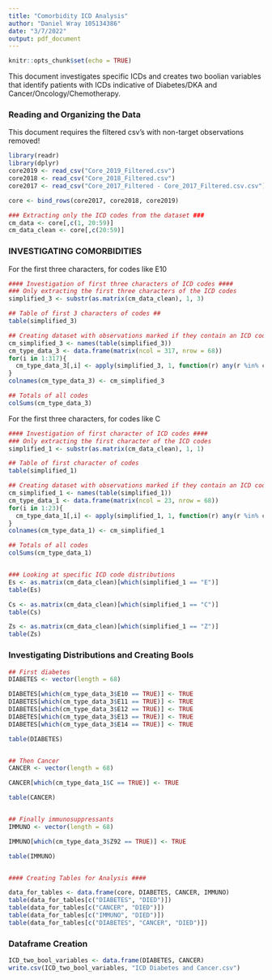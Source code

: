 ---
title: "Comorbidity ICD Analysis"
author: "Daniel Wray 105134386"
date: "3/7/2022"
output: pdf_document
---

```{r setup, include=FALSE}
knitr::opts_chunk$set(echo = TRUE)
```


This document investigates specific ICDs and creates two boolian variables that identify patients with ICDs indicative of Diabetes/DKA and Cancer/Oncology/Chemotherapy.

### Reading and Organizing the Data

This document requires the filtered csv's with non-target observations removed!

```{r}
library(readr)
library(dplyr)
core2019 <- read_csv("Core_2019_Filtered.csv")
core2018 <- read_csv("Core_2018_Filtered.csv")
core2017 <- read_csv("Core_2017_Filtered - Core_2017_Filtered.csv.csv")

core <- bind_rows(core2017, core2018, core2019)

### Extracting only the ICD codes from the dataset ###
cm_data <- core[,c(1, 20:59)]
cm_data_clean <- core[,c(20:59)]

```


### INVESTIGATING COMORBIDITIES

For the first three characters, for codes like E10

```{r}
#### Investigation of first three characters of ICD codes ####
### Only extracting the first three characters of the ICD codes
simplified_3 <- substr(as.matrix(cm_data_clean), 1, 3)

## Table of first 3 characters of codes ##
table(simplified_3)

## Creating dataset with observations marked if they contain an ICD code with certain first 3 characters
cm_simplified_3 <- names(table(simplified_3))
cm_type_data_3 <- data.frame(matrix(ncol = 317, nrow = 68))
for(i in 1:317){
  cm_type_data_3[,i] <- apply(simplified_3, 1, function(r) any(r %in% cm_simplified_3[i]))
}
colnames(cm_type_data_3) <- cm_simplified_3

## Totals of all codes
colSums(cm_type_data_3)

```

For the first three characters, for codes like C

```{r}
#### Investigation of first character of ICD codes ####
### Only extracting the first character of the ICD codes
simplified_1 <- substr(as.matrix(cm_data_clean), 1, 1)

## Table of first character of codes
table(simplified_1)

## Creating dataset with observations marked if they contain an ICD code that starts with a certain character 
cm_simplified_1 <- names(table(simplified_1))
cm_type_data_1 <- data.frame(matrix(ncol = 23, nrow = 68))
for(i in 1:23){
  cm_type_data_1[,i] <- apply(simplified_1, 1, function(r) any(r %in% cm_simplified_1[i]))
}
colnames(cm_type_data_1) <- cm_simplified_1

## Totals of all codes
colSums(cm_type_data_1)


### Looking at specific ICD code distributions
Es <- as.matrix(cm_data_clean)[which(simplified_1 == "E")]
table(Es)

Cs <- as.matrix(cm_data_clean)[which(simplified_1 == "C")]
table(Cs)

Zs <- as.matrix(cm_data_clean)[which(simplified_1 == "Z")]
table(Zs)
```



### Investigating Distributions and Creating Bools

```{r}
## First diabetes
DIABETES <- vector(length = 68)

DIABETES[which(cm_type_data_3$E10 == TRUE)] <- TRUE
DIABETES[which(cm_type_data_3$E11 == TRUE)] <- TRUE
DIABETES[which(cm_type_data_3$E12 == TRUE)] <- TRUE
DIABETES[which(cm_type_data_3$E13 == TRUE)] <- TRUE
DIABETES[which(cm_type_data_3$E14 == TRUE)] <- TRUE

table(DIABETES)


## Then Cancer
CANCER <- vector(length = 68)

CANCER[which(cm_type_data_1$C == TRUE)] <- TRUE

table(CANCER)


## Finally immunosuppressants
IMMUNO <- vector(length = 68)

IMMUNO[which(cm_type_data_3$Z92 == TRUE)] <- TRUE

table(IMMUNO)


#### Creating Tables for Analysis ####

data_for_tables <- data.frame(core, DIABETES, CANCER, IMMUNO)
table(data_for_tables[c("DIABETES", "DIED")])
table(data_for_tables[c("CANCER", "DIED")])
table(data_for_tables[c("IMMUNO", "DIED")])
table(data_for_tables[c("DIABETES", "CANCER", "DIED")])

```


### Dataframe Creation
```{r}
ICD_two_bool_variables <- data.frame(DIABETES, CANCER)
write.csv(ICD_two_bool_variables, "ICD Diabetes and Cancer.csv")
```
